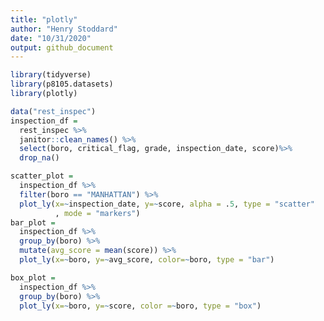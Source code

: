 ```yaml
---
title: "plotly"
author: "Henry Stoddard"
date: "10/31/2020"
output: github_document
---
```

```r
library(tidyverse)
library(p8105.datasets)
library(plotly)

data("rest_inspec")
inspection_df =
  rest_inspec %>% 
  janitor::clean_names() %>% 
  select(boro, critical_flag, grade, inspection_date, score)%>%
  drop_na()

scatter_plot =
  inspection_df %>% 
  filter(boro == "MANHATTAN") %>% 
  plot_ly(x=~inspection_date, y=~score, alpha = .5, type = "scatter"
          , mode = "markers")
bar_plot = 
  inspection_df %>% 
  group_by(boro) %>% 
  mutate(avg_score = mean(score)) %>% 
  plot_ly(x=~boro, y=~avg_score, color=~boro, type = "bar")

box_plot =
  inspection_df %>% 
  group_by(boro) %>% 
  plot_ly(x=~boro, y=~score, color =~boro, type = "box")
```